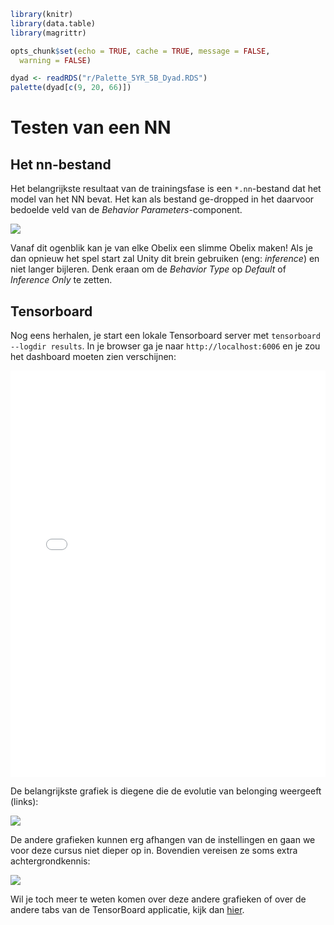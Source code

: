 
```{r include=FALSE}
library(knitr)
library(data.table)
library(magrittr)

opts_chunk$set(echo = TRUE, cache = TRUE, message = FALSE,
  warning = FALSE)

dyad <- readRDS("r/Palette_5YR_5B_Dyad.RDS")
palette(dyad[c(9, 20, 66)])
```

# Testen van een NN

## Het nn-bestand

Het belangrijkste resultaat van de trainingsfase is een `*.nn`-bestand dat het model van het NN bevat. Het kan als bestand ge-dropped in het daarvoor bedoelde veld van de _Behavior Parameters_-component.

![](img/drop-nn.png  )

Vanaf dit ogenblik kan je van elke Obelix een slimme Obelix maken! Als je dan opnieuw het spel start zal Unity dit brein gebruiken (eng: _inference_) en niet langer bijleren. Denk eraan om de _Behavior Type_ op _Default_ of _Inference Only_ te zetten.

## Tensorboard

Nog eens herhalen, je start een lokale Tensorboard server met `tensorboard --logdir results`. In je browser ga je naar `http://localhost:6006` en je zou het dashboard moeten zien verschijnen:

<iframe width="100%" height="650px" src="img/TensorBoard-01.html" sandbox="allow-same-origin allow-scripts allow-popups allow-forms" style="border:0px;"></iframe>

De belangrijkste grafiek is diegene die de evolutie van belonging weergeeft (links):

![](img/TensorBoard-01.png)

De andere grafieken kunnen erg afhangen van de instellingen en gaan we voor deze cursus niet dieper op in. Bovendien vereisen ze soms extra achtergrondkennis:

![](img/TensorBoard-02.png)

Wil je toch meer te weten komen over deze andere grafieken of over de andere tabs van de TensorBoard applicatie, kijk dan [hier](https://www.tensorflow.org/tutorials).

